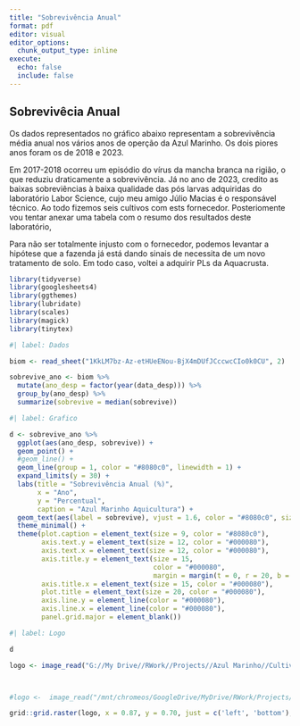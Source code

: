 ```yaml
---
title: "Sobrevivência Anual"
format: pdf
editor: visual
editor_options: 
  chunk_output_type: inline
execute:
  echo: false
  include: false
---
```


## Sobrevivêcia Anual

Os dados representados no gráfico abaixo representam a sobrevivência média anual nos vários anos de operção da Azul Marinho. Os dois piores anos foram os de 2018 e 2023.

Em 2017-2018 ocorreu um episódio do vírus da mancha branca na rigião, o que reduziu draticamente a sobrevivência. Já no ano de 2023, credito as baixas sobreviências à baixa qualidade das pós larvas adquiridas do laboratório Labor Science, cujo meu amigo Júlio Macias é o responsável técnico. Ao todo fizemos seis cultivos com ests fornecedor. Posteriomente vou tentar anexar uma tabela com o resumo dos resultados deste laboratório,

Para não ser totalmente injusto com o fornecedor, podemos levantar a hipótese que a fazenda já está dando sinais de necessita de um novo tratamento de solo. Em todo caso, voltei a adquirir PLs da Aquacrusta.

```r
library(tidyverse)
library(googlesheets4)
library(ggthemes)
library(lubridate)
library(scales)
library(magick)
library(tinytex)

```

```r
#| label: Dados

biom <- read_sheet("1KkLM7bz-Az-etHUeENou-BjX4mDUfJCccwcCIo0k0CU", 2)

```

```r
sobrevive_ano <- biom %>%
  mutate(ano_desp = factor(year(data_desp))) %>%
  group_by(ano_desp) %>%
  summarize(sobrevive = median(sobrevive))

```

```r

#| label: Grafico

d <- sobrevive_ano %>%
  ggplot(aes(ano_desp, sobrevive)) +
  geom_point() +
  #geom_line() +
  geom_line(group = 1, color = "#8080c0", linewidth = 1) +
  expand_limits(y = 30) +
  labs(title = "Sobrevivência Anual (%)",
       x = "Ano",
       y = "Percentual",
       caption = "Azul Marinho Aquicultura") +
  geom_text(aes(label = sobrevive), vjust = 1.6, color = "#8080c0", size = 5.0) +
  theme_minimal() +
  theme(plot.caption = element_text(size = 9, color = "#8080c0"),
        axis.text.y = element_text(size = 12, color = "#000080"),
        axis.text.x = element_text(size = 12, color = "#000080"),
        axis.title.y = element_text(size = 15,
                                    color = "#000080",
                                    margin = margin(t = 0, r = 20, b = 0, l = 0)),
        axis.title.x = element_text(size = 15, color = "#000080"),
        plot.title = element_text(size = 20, color = "#000080"),
        axis.line.y = element_line(color = "#000080"),
        axis.line.x = element_line(color = "#000080"),
        panel.grid.major = element_blank())


```

```r
#| label: Logo

d

logo <- image_read("G://My Drive//RWork//Projects//Azul Marinho//Cultivos//Images//azul_logo_transp.png") # no windows



#logo <-  image_read("/mnt/chromeos/GoogleDrive/MyDrive/RWork/Projects/Azul Marinho/Cultivos/Images/azul_logo_transp.png") # no ChromeOS 

grid::grid.raster(logo, x = 0.87, y = 0.70, just = c('left', 'bottom'), width = unit(0.9, 'inches'))


```
